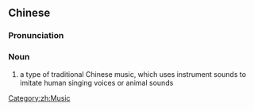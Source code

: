 {{also|咔戏}}
==Chinese==
{{zh-forms|s=咔戏}}

===Pronunciation===
{{zh-pron
|m=kǎxì
|cat=n
}}

===Noun===
{{zh-noun}}

# {{lb|zh|music}} a type of traditional Chinese music, which uses instrument sounds to imitate human singing voices or animal sounds

[[Category:zh:Music]]